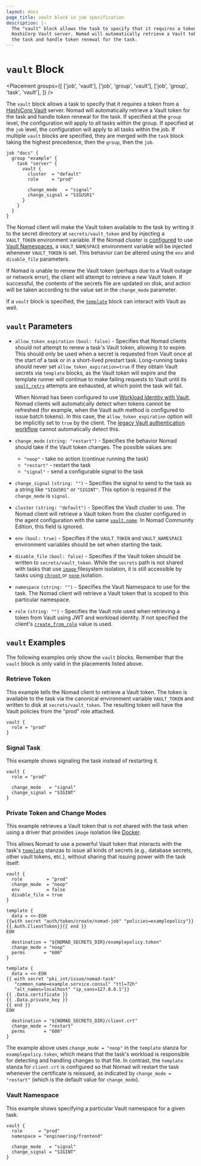 ```yaml
---
layout: docs
page_title: vault block in job specification
description: |-
  The "vault" block allows the task to specify that it requires a token from a
  HashiCorp Vault server. Nomad will automatically retrieve a Vault token for
  the task and handle token renewal for the task.
---
```


# `vault` Block

<Placement
  groups={[
    ['job', 'vault'],
    ['job', 'group', 'vault'],
    ['job', 'group', 'task', 'vault'],
  ]}
/>

The `vault` block allows a task to specify that it requires a token from a
[HashiCorp Vault][vault] server. Nomad will automatically retrieve a Vault token
for the task and handle token renewal for the task. If specified at the `group`
level, the configuration will apply to all tasks within the group. If specified
at the `job` level, the configuration will apply to all tasks within the job. If
multiple `vault` blocks are specified, they are merged with the `task` block
taking the highest precedence, then the `group`, then the `job`.

```hcl
job "docs" {
  group "example" {
    task "server" {
      vault {
        cluster  = "default"
        role     = "prod"

        change_mode   = "signal"
        change_signal = "SIGUSR1"
      }
    }
  }
}
```

The Nomad client will make the Vault token available to the task by writing it
to the secret directory at `secrets/vault_token` and by injecting a `VAULT_TOKEN`
environment variable. If the Nomad cluster is [configured](/nomad/docs/configuration/vault#namespace)
to use [Vault Namespaces](/vault/docs/enterprise/namespaces),
a `VAULT_NAMESPACE` environment variable will be injected whenever `VAULT_TOKEN` is set.
This behavior can be altered using the `env` and `disable_file` parameters.

If Nomad is unable to renew the Vault token (perhaps due to a Vault outage or
network error), the client will attempt to retrieve a new Vault token. If successful, the
contents of the secrets file are updated on disk, and action will be taken
according to the value set in the `change_mode` parameter.

If a `vault` block is specified, the [`template`][template] block can interact
with Vault as well.

## `vault` Parameters

- `allow_token_expiration` `(bool: false)` - Specifies that Nomad clients should
  not attempt to renew a task's Vault token, allowing it to expire. This should
  only be used when a secret is requested from Vault once at the start of a task
  or in a short-lived prestart task. Long-running tasks should never set
  `allow_token_expiration=true` if they obtain Vault secrets via `template`
  blocks, as the Vault token will expire and the template runner will continue
  to make failing requests to Vault until its [`vault_retry`][] attempts are
  exhausted, at which point the task will fail.

  When Nomad has been configured to use [Workload Identity with Vault][], Nomad
  clients will automatically detect when tokens cannot be refreshed (for
  example, when the Vault auth method is configured to issue batch tokens). In
  this case, the `allow_token_expiration` option will be implicitly set to
  `true` by the client. The [legacy Vault authentication workflow][] cannot
  automatically detect this.

- `change_mode` `(string: "restart")` - Specifies the behavior Nomad should take
  if the Vault token changes. The possible values are:

  - `"noop"` - take no action (continue running the task)
  - `"restart"` - restart the task
  - `"signal"` - send a configurable signal to the task

- `change_signal` `(string: "")` - Specifies the signal to send to the task as a
  string like `"SIGUSR1"` or `"SIGINT"`. This option is required if the
  `change_mode` is `signal`.

- `cluster` `(string: "default")` <EnterpriseAlert inline/> - Specifies the
  Vault cluster to use. The Nomad client will retrieve a Vault token from the
  cluster configured in the agent configuration with the same
  [`vault.name`][]. In Nomad Community Edition, this field is ignored.

- `env` `(bool: true)` - Specifies if the `VAULT_TOKEN` and `VAULT_NAMESPACE`
  environment variables should be set when starting the task.

- `disable_file` `(bool: false)` - Specifies if the Vault token should be
  written to `secrets/vault_token`.
  <Warning>
    While the <code>secrets</code> path is not shared with tasks that
    use <a href="/nomad/docs/concepts/filesystem#image-isolation">
      <code>image</code>
    </a> filesystem isolation, it is still accessible by tasks using <a href="/nomad/docs/concepts/filesystem#chroot-isolation">
      <code>chroot</code>
    </a> or <a href="/nomad/docs/concepts/filesystem#none-isolation"><code>none</code>
    </a> isolation.
  </Warning>

- `namespace` `(string: "")` <EnterpriseAlert inline/> - Specifies the Vault Namespace
  to use for the task. The Nomad client will retrieve a Vault token that is scoped to
  this particular namespace.

- `role` `(string: "")` - Specifies the Vault role used when retrieving a token
  from Vault using JWT and workload identity. If not specified the client's
  [`create_from_role`][] value is used.

## `vault` Examples

The following examples only show the `vault` blocks. Remember that the
`vault` block is only valid in the placements listed above.

### Retrieve Token

This example tells the Nomad client to retrieve a Vault token. The token is
available to the task via the canonical environment variable `VAULT_TOKEN` and
written to disk at `secrets/vault_token`. The resulting token will have the
Vault policies from the "prod" role attached.

```hcl
vault {
  role = "prod"
}
```

### Signal Task

This example shows signaling the task instead of restarting it.

```hcl
vault {
  role = "prod"

  change_mode   = "signal"
  change_signal = "SIGINT"
}
```

### Private Token and Change Modes

This example retrieves a Vault token that is not shared with the task when using
a driver that provides `image` isolation like [Docker][docker].

This allows Nomad to use a powerful Vault token that interacts with the task's
[`template`][template] stanzas to issue all kinds of secrets (e.g., database
secrets, other vault tokens, etc.), without sharing that issuing power with
the task itself:

```hcl
vault {
  role         = "prod"
  change_mode  = "noop"
  env          = false
  disable_file = true
}

template {
  data = <<-EOH
{{with secret "auth/token/create/nomad-job" "policies=examplepolicy"}}{{.Auth.ClientToken}}{{ end }}
EOH

  destination = "${NOMAD_SECRETS_DIR}/examplepolicy.token"
  change_mode = "noop"
  perms       = "600"
}

template {
  data = <<-EOH
{{ with secret "pki_int/issue/nomad-task"
   "common_name=example.service.consul" "ttl=72h"
   "alt_names=localhost" "ip_sans=127.0.0.1"}}
{{ .Data.certificate }}
{{ .Data.private_key }}
{{ end }}
EOH

  destination = "${NOMAD_SECRETS_DIR}/client.crt"
  change_mode = "restart"
  perms       = "600"
}
```

The example above uses `change_mode = "noop"` in the `template` stanza for
`examplepolicy.token`, which means that the task's workload is responsible for
detecting and handling changes to that file. In contrast, the `template` stanza
for `client.crt` is configured so that Nomad will restart the task whenever
the certificate is reissued, as indicated by `change_mode = "restart"`
(which is the default value for `change_mode`).


### Vault Namespace

This example shows specifying a particular Vault namespace for a given task.

<EnterpriseAlert />

```hcl
vault {
  role      = "prod"
  namespace = "engineering/frontend"

  change_mode   = "signal"
  change_signal = "SIGINT"
}
```

[`create_from_role`]: /nomad/docs/configuration/vault#create_from_role
[docker]: /nomad/docs/drivers/docker "Docker Driver"
[restart]: /nomad/docs/job-specification/restart "Nomad restart Job Specification"
[template]: /nomad/docs/job-specification/template "Nomad template Job Specification"
[vault]: https://www.vaultproject.io/ "Vault by HashiCorp"
[`vault.name`]: /nomad/docs/configuration/vault#name
[`vault_retry`]: /nomad/docs/configuration/client#vault_retry
[Workload Identity with Vault]: /nomad/docs/integrations/vault/acl#nomad-workload-identities
[legacy Vault authentication workflow]: /nomad/docs/integrations/vault/acl#authentication-without-workload-identity-legacy
